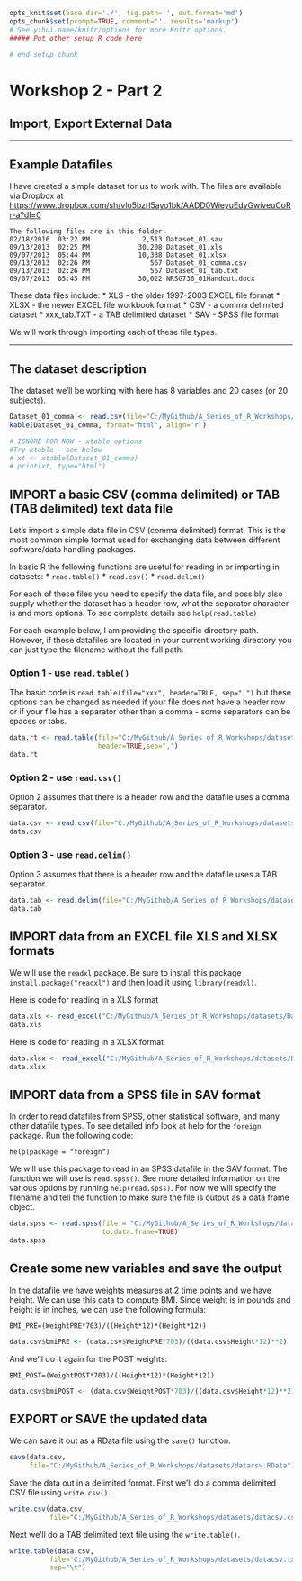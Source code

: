 ```r
opts_knit$set(base.dir='./', fig.path='', out.format='md')
opts_chunk$set(prompt=TRUE, comment='', results='markup')
# See yihui.name/knitr/options for more Knitr options.
##### Put other setup R code here

# end setup chunk
```
# Workshop 2 - Part 2
## Import, Export External Data

--- 

## Example Datafiles

I have created a simple dataset for us to work with. The files are available via Dropbox at [https://www.dropbox.com/sh/vlo5bzrl5ayo1bk/AADD0WieyuEdyGwiveuCoRr-a?dl=0](https://www.dropbox.com/sh/vlo5bzrl5ayo1bk/AADD0WieyuEdyGwiveuCoRr-a?dl=0)

```
The following files are in this folder:
02/18/2016  03:22 PM             2,513 Dataset_01.sav
09/13/2013  02:25 PM            30,208 Dataset_01.xls
09/07/2013  05:44 PM            10,338 Dataset_01.xlsx
09/13/2013  02:26 PM               567 Dataset_01_comma.csv
09/13/2013  02:26 PM               567 Dataset_01_tab.txt
09/07/2013  05:45 PM            30,022 NRSG736_01Handout.docx
```

These data files include:
* XLS - the older 1997-2003 EXCEL file format
* XLSX - the newer EXCEL file workbook format
* CSV - a comma delimited dataset
* xxx_tab.TXT - a TAB delimited dataset
* SAV - SPSS file format

We will work through importing each of these file types.

---

## The dataset description

The dataset we'll be working with here has 8 variables and 20 cases (or 20 subjects).

```r
Dataset_01_comma <- read.csv(file="C:/MyGithub/A_Series_of_R_Workshops/datasets/Dataset_01_comma.csv")
kable(Dataset_01_comma, format="html", align='r')
```

```r
# IGNORE FOR NOW - xtable options
#Try xtable - see below
# xt <- xtable(Dataset_01_comma)
# print(xt, type="html")
```

## IMPORT a basic CSV (comma delimited) or TAB (TAB delimited) text data file

Let's import a simple data file in CSV (comma delimited) format. This is the most common simple format used for exchanging data between different software/data handling packages.

In basic R the following functions are useful for reading in or importing in datasets:
* `read.table()`
* `read.csv()` 
* `read.delim()`

For each of these files you need to specify the data file, and possibly also supply whether the dataset has a header row, what the separator character is and more options. To see complete details see `help(read.table)`

For each example below, I am providing the specific directory path. However, if these datafiles are located in your current working directory you can just type the filename without the full path.

### Option 1 - use `read.table()`

The basic code is `read.table(file="xxx", header=TRUE, sep=",")` but these options can be changed as needed if your file does not have a header row or if your file has a separator other than a comma - some separators can be spaces or tabs.

```r
data.rt <- read.table(file="C:/MyGithub/A_Series_of_R_Workshops/datasets/Dataset_01_comma.csv",
                      header=TRUE,sep=",")
data.rt
```

### Option 2 - use `read.csv()`

Option 2 assumes that there is a header row and the datafile uses a comma separator.

```r
data.csv <- read.csv(file="C:/MyGithub/A_Series_of_R_Workshops/datasets/Dataset_01_comma.csv")
data.csv
```

### Option 3 - use `read.delim()`

Option 3 assumes that there is a header row and the datafile uses a TAB separator.

```r
data.tab <- read.delim(file="C:/MyGithub/A_Series_of_R_Workshops/datasets/Dataset_01_tab.txt")
data.tab
```

## IMPORT data from an EXCEL file XLS and XLSX formats

We will use the `readxl` package. Be sure to install this package `install.package("readxl")` and then load it using `library(readxl)`.

Here is code for reading in a XLS format

```r
data.xls <- read_excel("C:/MyGithub/A_Series_of_R_Workshops/datasets/Dataset_01.xls", sheet=1)
data.xls
```

Here is code for reading in a XLSX format

```r
data.xlsx <- read_excel("C:/MyGithub/A_Series_of_R_Workshops/datasets/Dataset_01.xlsx", sheet=1)
data.xlsx
```

## IMPORT data from a SPSS file in SAV format

In order to read datafiles from SPSS, other statistical software, and many other datafile types. To see detailed info look at help for the `foreign` package. Run the following code:

```
help(package = "foreign")
```
We will use this package to read in an SPSS datafile in the SAV format. The function we will use is `read.spss()`. See more detailed information on the various options by running `help(read.spss)`. For now we will specify the filename and tell the function to make sure the file is output as a data frame object.

```r
data.spss <- read.spss(file = "C:/MyGithub/A_Series_of_R_Workshops/datasets/Dataset_01.sav",
                       to.data.frame=TRUE)
data.spss
```

## Create some new variables and save the output

In the datafile we have weights measures at 2 time points and we have height. We can use this data to compute BMI. Since weight is in pounds and height is in inches, we can use the following formula:

`BMI_PRE=(WeightPRE*703)/((Height*12)*(Height*12))`

```r
data.csv$bmiPRE <- (data.csv$WeightPRE*703)/((data.csv$Height*12)**2)
```

And we'll do it again for the POST weights:

`BMI_POST=(WeightPOST*703)/((Height*12)*(Height*12))`

```r
data.csv$bmiPOST <- (data.csv$WeightPOST*703)/((data.csv$Height*12)**2)
```

## EXPORT or SAVE the updated data

We can save it out as a RData file using the `save()` function.

```r
save(data.csv, 
     file="C:/MyGithub/A_Series_of_R_Workshops/datasets/datacsv.RData")
```

Save the data out in a delimited format. First we'll do a comma delimited CSV file using `write.csv()`.

```r
write.csv(data.csv, 
          file="C:/MyGithub/A_Series_of_R_Workshops/datasets/datacsv.csv")
```

Next we'll do a TAB delimited text file using the `write.table()`.

```r
write.table(data.csv, 
          file="C:/MyGithub/A_Series_of_R_Workshops/datasets/datacsv.txt",
          sep="\t")
```




